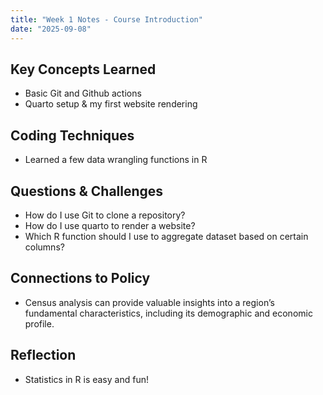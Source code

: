 ```yaml
---
title: "Week 1 Notes - Course Introduction"
date: "2025-09-08"
---
```


## Key Concepts Learned
- Basic Git and Github actions
- Quarto setup & my first website rendering

## Coding Techniques
- Learned a few data wrangling functions in R

## Questions & Challenges
- How do I use Git to clone a repository?
- How do I use quarto to render a website?
- Which R function should I use to aggregate dataset based on certain columns?

## Connections to Policy
- Census analysis can provide valuable insights into a region’s fundamental characteristics, including its demographic and economic profile.

## Reflection
- Statistics in R is easy and fun!
